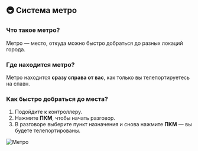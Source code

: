 ## 🚇 Система метро

### Что такое метро?
Метро — место, откуда можно быстро добраться до разных локаций города.

### Где находится метро?
Метро находится **сразу справа от вас**, как только вы телепортируетесь на спавн.

### Как быстро добраться до места?
1. Подойдите к контроллеру.
2. Нажмите **ПКМ**, чтобы начать разговор.
3. В разговоре выберите пункт назначения и снова нажмите **ПКМ** — вы будете телепортированы.

![Метро](https://volume/fasberry.su/static/game-content/locations/metro.png "Само метро")